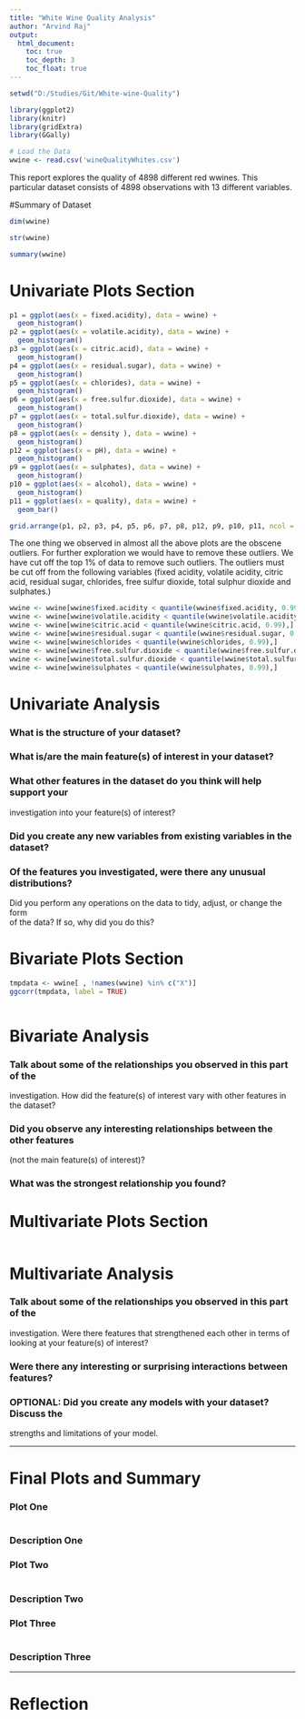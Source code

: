 ```yaml
---
title: "White Wine Quality Analysis"
author: "Arvind Raj"
output: 
  html_document:
    toc: true
    toc_depth: 3
    toc_float: true
---
```


```r
setwd("D:/Studies/Git/White-wine-Quality")

library(ggplot2)
library(knitr)
library(gridExtra)
library(GGally)
```

```r
# Load the Data
wwine <- read.csv('wineQualityWhites.csv')
```

This report explores the quality of 4898 different red wwines. This particular dataset consists of 4898 observations with 13 different variables.

#Summary of Dataset

```r
dim(wwine)
```

```r
str(wwine)
```

```r
summary(wwine)
```

# Univariate Plots Section

```r
p1 = ggplot(aes(x = fixed.acidity), data = wwine) +
  geom_histogram()
p2 = ggplot(aes(x = volatile.acidity), data = wwine) +
  geom_histogram()
p3 = ggplot(aes(x = citric.acid), data = wwine) +
  geom_histogram()
p4 = ggplot(aes(x = residual.sugar), data = wwine) +
  geom_histogram()
p5 = ggplot(aes(x = chlorides), data = wwine) +
  geom_histogram()
p6 = ggplot(aes(x = free.sulfur.dioxide), data = wwine) +
  geom_histogram()
p7 = ggplot(aes(x = total.sulfur.dioxide), data = wwine) +
  geom_histogram()
p8 = ggplot(aes(x = density ), data = wwine) +
  geom_histogram()
p12 = ggplot(aes(x = pH), data = wwine) +
  geom_histogram()
p9 = ggplot(aes(x = sulphates), data = wwine) +
  geom_histogram()
p10 = ggplot(aes(x = alcohol), data = wwine) +
  geom_histogram()
p11 = ggplot(aes(x = quality), data = wwine) +
  geom_bar()

grid.arrange(p1, p2, p3, p4, p5, p6, p7, p8, p12, p9, p10, p11, ncol = 3)
```

The one thing we observed in almost all the above plots are the obscene outliers. For further exploration we would have to remove these outliers. We have cut off the top 1% of data to remove such outliers. The outliers must be cut off from the following variables (fixed acidity, volatile acidity, citric acid, residual sugar, chlorides, free sulfur dioxide, total sulphur dioxide and sulphates.)

```r
wwine <- wwine[wwine$fixed.acidity < quantile(wwine$fixed.acidity, 0.99),]
wwine <- wwine[wwine$volatile.acidity < quantile(wwine$volatile.acidity, 0.99),]
wwine <- wwine[wwine$citric.acid < quantile(wwine$citric.acid, 0.99),]
wwine <- wwine[wwine$residual.sugar < quantile(wwine$residual.sugar, 0.99),]
wwine <- wwine[wwine$chlorides < quantile(wwine$chlorides, 0.99),]
wwine <- wwine[wwine$free.sulfur.dioxide < quantile(wwine$free.sulfur.dioxide, 0.99),]
wwine <- wwine[wwine$total.sulfur.dioxide < quantile(wwine$total.sulfur.dioxide, 0.99),]
wwine <- wwine[wwine$sulphates < quantile(wwine$sulphates, 0.99),]
```

# Univariate Analysis

### What is the structure of your dataset?

### What is/are the main feature(s) of interest in your dataset?

### What other features in the dataset do you think will help support your \
investigation into your feature(s) of interest?

### Did you create any new variables from existing variables in the dataset?

### Of the features you investigated, were there any unusual distributions? \
Did you perform any operations on the data to tidy, adjust, or change the form \
of the data? If so, why did you do this?


# Bivariate Plots Section

```r
tmpdata <- wwine[ , !names(wwine) %in% c("X")]
ggcorr(tmpdata, label = TRUE)
```

```r

```

# Bivariate Analysis

### Talk about some of the relationships you observed in this part of the \
investigation. How did the feature(s) of interest vary with other features in \
the dataset?

### Did you observe any interesting relationships between the other features \
(not the main feature(s) of interest)?

### What was the strongest relationship you found?


# Multivariate Plots Section

```r

```

# Multivariate Analysis

### Talk about some of the relationships you observed in this part of the \
investigation. Were there features that strengthened each other in terms of \
looking at your feature(s) of interest?

### Were there any interesting or surprising interactions between features?

### OPTIONAL: Did you create any models with your dataset? Discuss the \
strengths and limitations of your model.

------

# Final Plots and Summary

### Plot One
```r

```

### Description One


### Plot Two
```r

```

### Description Two


### Plot Three
```r

```

### Description Three

------

# Reflection


